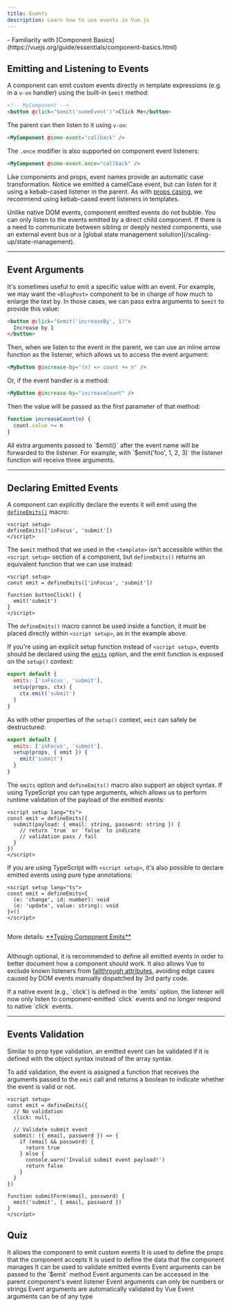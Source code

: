 ```yaml
---
title: Events
description: Learn how to use events in Vue.js
---
```



<List title="Prerequisites" icon="open-book">
- Familiarity with [Component Basics](https://vuejs.org/guide/essentials/component-basics.html)
</List>

## Emitting and Listening to Events​
A component can emit custom events directly in template expressions (e.g. in a `v-on` handler) using the built-in `$emit` method:

```html
<!-- MyComponent -->
<button @click="$emit('someEvent')">Click Me</button>
```

The parent can then listen to it using `v-on`:

```html
<MyComponent @some-event="callback" />
```

The `.once` modifier is also supported on component event listeners:

```html
<MyComponent @some-event.once="callback" />
```

Like components and props, event names provide an automatic case transformation. Notice we emitted a camelCase event, but can listen for it using a kebab-cased listener in the parent. As with [props casing](/components/props#prop-name-casing), we recommend using kebab-cased event listeners in templates.

<Aside type="note">
Unlike native DOM events, component emitted events do not bubble. You can only listen to the events emitted by a direct child component. If there is a need to communicate between sibling or deeply nested components, use an external event bus or a [global state management solution](/scaling-up/state-management).
</Aside>

---

## Event Arguments​
It's sometimes useful to emit a specific value with an event. For example, we may want the `<BlogPost>` component to be in charge of how much to enlarge the text by. In those cases, we can pass extra arguments to `$emit` to provide this value:

```html
<button @click="$emit('increaseBy', 1)">
  Increase by 1
</button>
```

Then, when we listen to the event in the parent, we can use an inline arrow function as the listener, which allows us to access the event argument:

```html
<MyButton @increase-by="(n) => count += n" />
```
Or, if the event handler is a method:

```html
<MyButton @increase-by="increaseCount" />
```
Then the value will be passed as the first parameter of that method:

```js
function increaseCount(n) {
  count.value += n
}
```
<Aside type="note">
All extra arguments passed to `$emit()` after the event name will be forwarded to the listener. For example, with `$emit('foo', 1, 2, 3)` the listener function will receive three arguments.
</Aside>

---

## Declaring Emitted Events​
A component can explicitly declare the events it will emit using the [`defineEmits()`](https://vuejs.org/api/sfc-script-setup.html#defineprops-defineemits) macro:

```vue
<script setup>
defineEmits(['inFocus', 'submit'])
</script>
```
The `$emit` method that we used in the `<template>` isn't accessible within the `<script setup>` section of a component, but `defineEmits()` returns an equivalent function that we can use instead:

```vue
<script setup>
const emit = defineEmits(['inFocus', 'submit'])

function buttonClick() {
  emit('submit')
}
</script>
```
The `defineEmits()` macro cannot be used inside a function, it must be placed directly within `<script setup>`, as in the example above.

If you're using an explicit setup function instead of `<script setup>`, events should be declared using the [`emits`](https://vuejs.org/api/options-state.html#emits) option, and the emit function is exposed on the `setup()` context:

```js
export default {
  emits: ['inFocus', 'submit'],
  setup(props, ctx) {
    ctx.emit('submit')
  }
}
```
As with other properties of the `setup()` context, `emit` can safely be destructured:

```js
export default {
  emits: ['inFocus', 'submit'],
  setup(props, { emit }) {
    emit('submit')
  }
}
```
The `emits` option and `defineEmits()` macro also support an object syntax. If using TypeScript you can type arguments, which allows us to perform runtime validation of the payload of the emitted events:

```vue 
<script setup lang="ts">
const emit = defineEmits({
  submit(payload: { email: string, password: string }) {
    // return `true` or `false` to indicate
    // validation pass / fail
  }
})
</script>
```
If you are using TypeScript with `<script setup>`, it's also possible to declare emitted events using pure type annotations:

```vue
<script setup lang="ts">
const emit = defineEmits<{
  (e: 'change', id: number): void
  (e: 'update', value: string): void
}>()
</script>
```

<div style="display:flex;"><p>More details: <a href="/typescripts/composition-api#typing-component-emits">**Typing Component Emits**</a></p> <Icon name="seti:tsconfig" color="blue" size="1.2rem" class="icons" /></div>

Although optional, it is recommended to define all emitted events in order to better document how a component should work. It also allows Vue to exclude known listeners from [fallthrough attributes](/components/fallthrough#v-on-listener-inheritance), avoiding edge cases caused by DOM events manually dispatched by 3rd party code.

<Aside type="tip">
If a native event (e.g., `click`) is defined in the `emits` option, the listener will now only listen to component-emitted `click` events and no longer respond to native `click` events.
</Aside>

---

## Events Validation​
Similar to prop type validation, an emitted event can be validated if it is defined with the object syntax instead of the array syntax.

To add validation, the event is assigned a function that receives the arguments passed to the `emit` call and returns a boolean to indicate whether the event is valid or not.

```vue
<script setup>
const emit = defineEmits({
  // No validation
  click: null,

  // Validate submit event
  submit: ({ email, password }) => {
    if (email && password) {
      return true
    } else {
      console.warn('Invalid submit event payload!')
      return false
    }
  }
})

function submitForm(email, password) {
  emit('submit', { email, password })
}
</script>
```
## Quiz
<Quiz title="1. What is the purpose of the `emits` option in a Vue component?" multiple>
  <QuizOption correct>It allows the component to emit custom events</QuizOption>
  <QuizOption>It is used to define the props that the component accepts</QuizOption>
  <QuizOption>It is used to define the data that the component manages</QuizOption>
  <QuizOption correct>It can be used to validate emitted events</QuizOption>
</Quiz>

<Quiz title="2. Which of the following is true about event arguments in Vue?" multiple>
  <QuizOption correct>Event arguments can be passed to the `$emit` method</QuizOption>
  <QuizOption correct>Event arguments can be accessed in the parent component's event listener</QuizOption>
  <QuizOption>Event arguments can only be numbers or strings</QuizOption>
  <QuizOption>Event arguments are automatically validated by Vue</QuizOption>
  <QuizOption correct>Event arguments can be of any type</QuizOption>
</Quiz>

